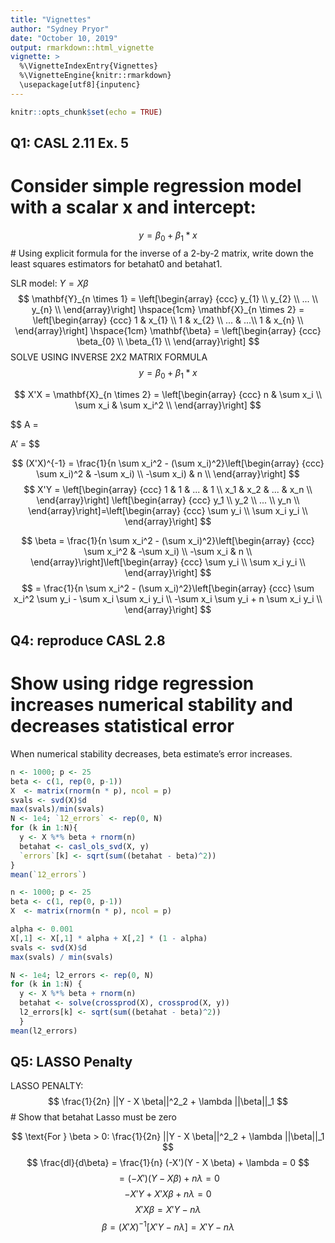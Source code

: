 ---
title: "Vignettes"
author: "Sydney Pryor"
date: "October 10, 2019"
output: rmarkdown::html_vignette
vignette: >
  %\VignetteIndexEntry{Vignettes}
  %\VignetteEngine{knitr::rmarkdown}
  \usepackage[utf8]{inputenc}
---

```{r setup, include=FALSE}
knitr::opts_chunk$set(echo = TRUE)
```

## Q1: CASL 2.11 Ex. 5
# Consider simple regression model with a scalar x and intercept:
$$
y = {\beta}_0 + {\beta}_1 * x
$$
# Using explicit formula for the inverse of a 2-by-2 matrix, write down the least squares estimators for betahat0 and betahat1.

SLR model: $Y = X\beta$
$$
\mathbf{Y}_{n \times 1} = \left[\begin{array}
{ccc}
y_{1} \\
y_{2}  \\
...  \\
y_{n}  \\
\end{array}\right] \hspace{1cm}
\mathbf{X}_{n \times 2} = \left[\begin{array}
{ccc}
1 & x_{1} \\
1 & x_{2}  \\
...  & ...\\
1 & x_{n}  \\
\end{array}\right] \hspace{1cm}
\mathbf{\beta} = \left[\begin{array}
{ccc}
\beta_{0} \\
\beta_{1}  \\
\end{array}\right]
$$
SOLVE USING INVERSE 2X2 MATRIX FORMULA
$$
y = {\beta}_0 + {\beta}_1 * x
$$

$$
X'X = \mathbf{X}_{n \times 2} = \left[\begin{array}
{ccc}
n & \sum x_i \\
\sum x_i & \sum x_i^2  \\
\end{array}\right]
$$

$$
A = \left[\begin{array}
{ccc}
a & b \\
c & d  \\
\end{array}\right] \hspace{1cm} 

A' = \frac{1}{ad-bc}\left[\begin{array}
{ccc}
d & -b \\
-c & a  \\
\end{array}\right] 
$$

$$
(X'X)^{-1} = \frac{1}{n \sum x_i^2 - (\sum x_i)^2}\left[\begin{array}
{ccc}
\sum x_i)^2 & -\sum x_i) \\
-\sum x_i) & n  \\
\end{array}\right]
$$
$$
X'Y = \left[\begin{array}
{ccc}
1 & 1 & ... & 1 \\
x_1 & x_2 & ... & x_n  \\
\end{array}\right] \left[\begin{array}
{ccc}
y_1 \\
y_2 \\
... \\
y_n \\
\end{array}\right]=\left[\begin{array}
{ccc}
\sum y_i \\
\sum x_i y_i  \\
\end{array}\right]
$$

$$
\beta = \frac{1}{n \sum x_i^2 - (\sum x_i)^2}\left[\begin{array}
{ccc}
\sum x_i^2 & -\sum x_i) \\
-\sum x_i & n  \\
\end{array}\right]\left[\begin{array}
{ccc}
\sum y_i \\
\sum x_i y_i  \\
\end{array}\right]
$$
$$
= \frac{1}{n \sum x_i^2 - (\sum x_i)^2}\left[\begin{array}
{ccc}
\sum x_i^2 \sum y_i - \sum x_i \sum x_i y_i \\
-\sum x_i \sum y_i + n \sum x_i y_i  \\
\end{array}\right]
$$

## Q4: reproduce CASL 2.8
# Show using ridge regression increases numerical stability and decreases statistical error 
When numerical stability decreases, beta estimate's error increases.

```{r}
n <- 1000; p <- 25
beta <- c(1, rep(0, p-1))
X  <- matrix(rnorm(n * p), ncol = p)
svals <- svd(X)$d
max(svals)/min(svals)
N <- 1e4; `12_errors` <- rep(0, N)
for (k in 1:N){
  y <- X %*% beta + rnorm(n)
  betahat <- casl_ols_svd(X, y)
  `errors`[k] <- sqrt(sum((betahat - beta)^2))
}
mean(`12_errors`)
```

```{r}
n <- 1000; p <- 25
beta <- c(1, rep(0, p-1))
X  <- matrix(rnorm(n * p), ncol = p)

alpha <- 0.001
X[,1] <- X[,1] * alpha + X[,2] * (1 - alpha)
svals <- svd(X)$d
max(svals) / min(svals)
```

```{r}
N <- 1e4; l2_errors <- rep(0, N)  
for (k in 1:N) {  
  y <- X %*% beta + rnorm(n)  
  betahat <- solve(crossprod(X), crossprod(X, y))  
  l2_errors[k] <- sqrt(sum((betahat - beta)^2))  
  }  
mean(l2_errors) 
```


## Q5: LASSO Penalty
LASSO PENALTY: 
$$
\frac{1}{2n} ||Y - X \beta||^2_2 + \lambda ||\beta||_1
$$
# Show that betahat Lasso must be zero 

$$
\text{For } \beta > 0: \frac{1}{2n} ||Y - X \beta||^2_2 + \lambda ||\beta||_1
$$
$$ 
\frac{dl}{d\beta} = \frac{1}{n} (-X')(Y - X \beta) + \lambda = 0
$$
$$
= (-X')(Y - X \beta) + n\lambda = 0
$$
$$
-X'Y + X'X \beta + n\lambda = 0
$$
$$
X'X \beta = X'Y - n\lambda
$$
$$
\beta = (X'X)^{-1}[X'Y - n\lambda] = X'Y - n\lambda
$$



